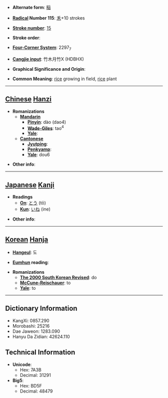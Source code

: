 * '''Alternate form''': [[稲]]

* '''[[Wiktionary:Chinese radical index| Radical]] Number 115''': [[Wiktionary:Chinese radical index 禾|禾]]+10 strokes

* '''[[Wiktionary:Chinese total strokes index|Stroke number]]''': [[Wiktionary:Chinese total strokes index 15|15]]

* '''Stroke order''': 

* '''[[Wiktionary:Chinese four corner index|Four-Corner System]]''': 2297<sub>7</sub>

* '''[[Wiktionary:Chinese Cangjie index|Cangjie input]]''': 竹木月竹X (HDBHX)

* '''Graphical Significance and Origin''': 

* '''Common Meaning''': [[rice]] growing in field, [[rice]] plant

----

== [[Chinese]] [[Hanzi]] ==

* '''Romanizations'''
** '''[[Mandarin]]'''
*** '''[[Pinyin]]''': dào (dao4)
*** '''[[Wade-Giles]]''': tao<sup>4</sup>
*** '''[[Yale]]''': 
** '''[[Cantonese]]'''
*** '''[[Jyutping]]''':
*** '''[[Penkyamp]]''': 
*** '''[[Yale]]''': dou6

* '''Other info''': 

----

== [[Japanese]] [[Kanji]] ==

* '''Readings'''
** '''[[On]]''': [[とう]] (tō)
** '''[[Kun]]''': [[いね]] (ine)

* '''Other info''':  

----

== [[Korean]] [[Hanja]] ==

* '''[[Hangeul]]''': 도

* '''[[Eumhun]] reading''': 

* '''Romanizations'''
** '''[[The 2000 South Korean Revised Romanization|The 2000 South Korean Revised]]''': do
** '''[[McCune-Reischauer]]''': to
** '''[[Yale]]''': to

----

== Dictionary Information ==

* KangXi: 0857.290
* Morobashi: 25216
* Dae Jaweon: 1283.090
* Hanyu Da Zidian: 42624.110

== Technical Information ==

* '''Unicode''':
** Hex: 7A3B
** Decimal: 31291
* '''Big5''':
** Hex: BD5F
** Decimal: 48479